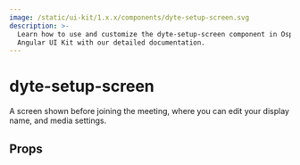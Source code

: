```yaml
---
image: /static/ui-kit/1.x.x/components/dyte-setup-screen.svg
description: >-
  Learn how to use and customize the dyte-setup-screen component in Ospi's
  Angular UI Kit with our detailed documentation.
---
```


# dyte-setup-screen

A screen shown before joining the meeting, where you can edit your display name,
and media settings.

## Props

<PropsTable of="dyte-setup-screen" />

<head>
  <title>Angular UI Kit dyte-setup-screen</title>
</head>
